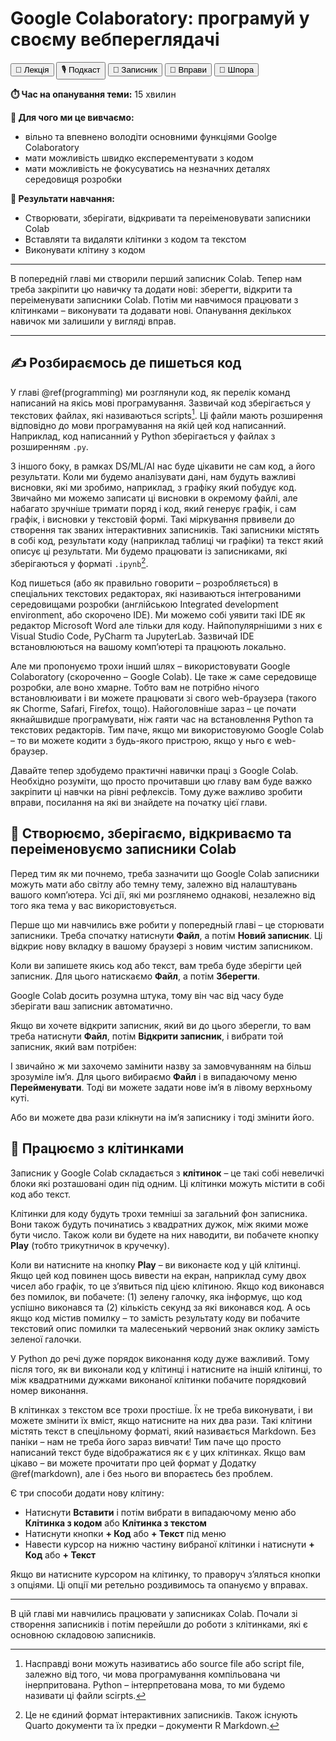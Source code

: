 # Google Colaboratory: програмуй у своєму вебпереглядачі

<div class="btn-group">
  <button class="lecture">🎥 Лекція</button>
  <button class="podcast">🎙️ Подкаст</button>
  <button class="notebook">📓 Записник</button>
  <button class="exercises">🤸 Вправи</button>
  <button class="cheat">📝 Шпора</button>
</div>

**⏱️ Час на опанування теми:** 15 хвилин

**🤷 Для чого ми це вивчаємо:**

- вільно та впевнено володіти основними функціями Goolge Colaboratory
- мати можливість швидко експерементувати з кодом
- мати можливість не фокусуватись на незначних деталях середовищя розробки

**🔑 Результати навчання:**

- Створювати, зберігати, відкривати та переіменовувати записники Colab
- Вставляти та видаляти клітинки з кодом та текстом
- Виконувати клітину з кодом 

---

В попередній главі ми створили перший записник Colab. Тепер нам треба закріпити цю навичку та додати нові: зберегти, відкрити та переіменувати записники Colab. Потім ми навчимося працювати з клітинками -- виконувати та додавати нові. Опанування декількох навичок ми залишили у вигляді вправ. 

---

## ✍️ Розбираємось де пишеться код

У главі \@ref(programming) ми розглянули код, як перелік команд написаний на якісь мові програмування. Зазвичай код зберігається у текстових файлах, які називаються scripts^[Насправді вони можуть називатись або source file або script file, залежно від того, чи мова програмування компільована чи інерпритована. Python -- інтерпретована мова, то ми будемо називати ці файли scirpts.]. Ці файли мають розширення відповідно до мови програмування на якій цей код написанний. Наприклад, код написанний у Python зберігається у файлах з розширенням `.py`.

 <!-- XXX: screen of a pure source file  -->

З іншого боку, в рамках DS/ML/AI нас буде цікавити не сам код, а його результати. Коли ми будемо аналізувати дані, нам будуть важливі висновки, які ми зробимо, наприклад, з графіку який побудує код. Звичайно ми можемо записати ці висновки в окремому файлі, але набагато зручніше тримати поряд і код, який генерує графік, і сам графік, і висновки у текстовій формі. Такі міркування првивели до створення так званих інтерактивних записників. Такі записники містять в собі код, результати коду (наприклад таблиці чи графіки) та текст який описує ці результати. Ми будемо працювати із записниками, які зберігаються у форматі `.ipynb`^[Це не єдиний формат інтерактивних записників. Також існують Quarto документи та їх предки -- документи R Markdown.].

<!-- XXX: screen of a notebook  -->

Код пишеться (або як правильно говорити -- розробляється) в спеціальних текстових редакторах, які називаються інтегрованими середовищами розробки (англійською Integrated development environment, або скорочено IDE). Ми можемо собі уявити такі IDE як редактор Microsoft Word але тільки для коду. Найпопулярнішими з них є Visual Studio Code, PyCharm та JupyterLab. Зазвичай IDE встановлюються на вашому комп'ютері та працюють локально. 

Але ми пропонуємо трохи інший шлях -- використовувати Google Colaboratory (скороченно -- Google Colab). Це таке ж саме середовище розробки, але воно хмарне. Тобто вам не потрібно нічого встановлюивати і ви можете працювати зі свого web-браузера (такого як Chorme, Safari, Firefox, тощо). Найоголовніше зараз -- це почати якнайшвидше програмувати, ніж гаяти час на встановлення Python та текстових редакторів. Тим паче, якщо ми використовуюмо Google Colab -- то ви можете кодити з будь-якого пристрою, якщо у ньго є web-браузер.

<!-- XXX: scheme of ide's local vs cloud  -->

Давайте тепер здобудемо практичні навички праці з Google Colab. Необхідно розуміти, що просто прочитавши цю главу вам буде важко закріпити ці навчки на рівні рефлексів. Тому дуже важливо зробити вправи, посилання на які ви знайдете на початку цієї глави.

## 📓 Створюємо, зберігаємо, відкриваємо та переіменовуємо записники Colab

Перед тим як ми почнемо, треба зазначити що Google Colab записники можуть мати або світлу або темну тему, залежно від налаштувань вашого комп'ютера. Усі дії, які ми розглянемо однакові, незалежно від того яка тема у вас використовується.

<!-- XXX: light vs dark theme  -->

Перше що ми навчились вже робити у попередньій главі -- це сторювати записники. Треба спочатку натиснути **Файл**, а потім **Новий записник**. Ці відкриє нову вкладку в вашому браузері з новим чистим записником. 

<!-- XXX: highlighted parts  -->

Коли ви запишете якись код або текст, вам треба буде зберігти цей записник. Для цього натискаємо **Файл**, а потім **Зберегти**.

<!-- XXX: highlighted parts  -->

Google Colab досить розумна штука, тому він час від часу буде зберігати ваш записник автоматично. 

Якщо ви хочете відкрити записник, який ви до цього зберегли, то вам треба натиснути **Файл**, потім **Відкрити записник**, і вибрати той записник, який вам потрібен: 

<!-- XXX: highlighted parts  -->

І звичайно ж ми захочемо замінити назву за замовчуванням на більш зрозуміле ім'я. Для цього вибираємо **Файл** і в випадаючому меню **Перейменувати**. Тоді ви можете задати нове ім'я в лівому верхньому куті. 

<!-- XXX: highlighted parts  -->

Або ви можете два рази клікнути на ім'я записнику і тоді змінити його. 

## 🔬 Працюємо з клітинками

Записник у Google Colab складається з **клітинок** -- це такі собі невеличкі блоки які розташовані один під одним. Ці клітинки можуть містити в собі код або текст.

Клітинки для коду будуть трохи темніші за загальний фон записника. Вони також будуть починатись з квадратних дужок, між якими може бути число. Також коли ви будете на них наводити, ви побачете кнопку **Play** (тобто трикутничок в кручечку). 

<!-- XXX: code cell  -->


Коли ви натисните на кнопку **Play** -- ви виконаєте код у цій клітинці. Якщо цей код повинен щось вивести на екран, наприклад суму двох чисел або графік, то це з'явиться під цією клітиною. Якщо код виконався без помилок, ви побачете: (1) зелену галочку, яка інформує, що код успішно виконався та (2) кількість секунд за які виконався код. А ось якщо код містив помилку -- то замість результату коду ви побачите текстовий опис помилки та малесенький червоний знак оклику замість зеленої галочки. 

У Python до речі дуже порядок виконання коду дуже важливий. Тому після того, як ви виконали код у клітинці і натисните на іншій клітинці, то між квадратними дужками виконаної клітинки побачите порядковий номер виконання. 

<!-- XXX: code cell after it has been run  -->

В клітинках з текстом все трохи простіше. Їх не треба виконувати, і ви можете змінити їх вміст, якщо натисните на них два рази. Такі клітини містять текст в спецільному форматі, який називається Markdown. Без паніки -- нам не треба його зараз вивчати! Тим паче що просто написаний текст буде відображатися як є у цих клітинках. Якщо вам цікаво -- ви можете прочитати про цей формат у Додатку \@ref(markdown), але і без нього ви впораєтесь без проблем. 

<!-- XXX: example of text cell -->

Є три способи додати нову клітину: 

- Натиснути __Вставити__ і потім вибрати в випадаючому меню або __Клітинка з кодом__ або __Клітинка з текстом__
- Натиснути кнопки __+ Код__ або __+ Текст__ під меню
- Навести курсор на нижню частину вибраної клітинки і натиснути __+ Код__ або __+ Текст__

<!-- XXX: example of text cell -->

Якщо ви натисните курсором на клітинку, то праворуч з'яляться кнопки з опціями. Ці опції ми ретельно роздивимось та опануємо у вправах.

---

В цій главі ми навчились працювати у записниках Colab. Почали зі створення записників і потім перейшли до роботи з клітинками, які є основною складовою записників.
